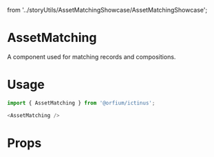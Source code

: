
  from '../storyUtils/AssetMatchingShowcase/AssetMatchingShowcase';

<Meta title="Design System/Asset Matching"/>

# AssetMatching

A component used for matching records and compositions.

# Usage

```js
import { AssetMatching } from '@orfium/ictinus';

<AssetMatching />
```

# Props

<Props of={AssetMatching}/>

<Preview>
  <Story name="AssetMatching" parameters={{ decorators: [withKnobs] }}>
    <AssetMatchingShowcase showCustomContent={boolean('showCustomContent', false)} />
  </Story>
</Preview>
